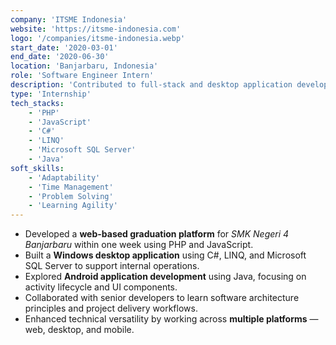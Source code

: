 ```yaml
---
company: 'ITSME Indonesia'
website: 'https://itsme-indonesia.com'
logo: '/companies/itsme-indonesia.webp'
start_date: '2020-03-01'
end_date: '2020-06-30'
location: 'Banjarbaru, Indonesia'
role: 'Software Engineer Intern'
description: 'Contributed to full-stack and desktop application development, delivering high-impact projects across multiple platforms within tight timelines.'
type: 'Internship'
tech_stacks:
    - 'PHP'
    - 'JavaScript'
    - 'C#'
    - 'LINQ'
    - 'Microsoft SQL Server'
    - 'Java'
soft_skills:
    - 'Adaptability'
    - 'Time Management'
    - 'Problem Solving'
    - 'Learning Agility'
---
```


- Developed a **web-based graduation platform** for *SMK Negeri 4 Banjarbaru* within one week using PHP and JavaScript.
- Built a **Windows desktop application** using C#, LINQ, and Microsoft SQL Server to support internal operations.
- Explored **Android application development** using Java, focusing on activity lifecycle and UI components.
- Collaborated with senior developers to learn software architecture principles and project delivery workflows.
- Enhanced technical versatility by working across **multiple platforms** — web, desktop, and mobile.
